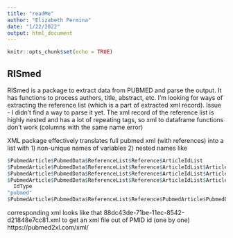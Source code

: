 ```yaml
---
title: "readMe"
author: "Elizabeth Permina"
date: "1/22/2022"
output: html_document
---
```


```r
knitr::opts_chunk$set(echo = TRUE)
```

## RISmed

RISmed is a package to extract data from PUBMED and parse the output. It has functions to process authors, title, abstract, etc. I'm looking for ways of extracting the reference list (which is a part of extracted xml record). Issue - I didn't find a way to parse it yet. The xml record of the reference list is highly nested and has a lot of repeating tags, so xml to dataframe functions don't work (columns with the same name error)

XML package effectively translates full pubmed xml (with references) into a list with 1) non-unique names of variables 2) nested names like
```r
$PubmedArticle$PubmedData$ReferenceList$Reference$ArticleIdList
$PubmedArticle$PubmedData$ReferenceList$Reference$ArticleIdList$ArticleId
$PubmedArticle$PubmedData$ReferenceList$Reference$ArticleIdList$ArticleId$text
$PubmedArticle$PubmedData$ReferenceList$Reference$ArticleIdList$ArticleId$.attrs
  IdType 
"pubmed" 
$PubmedArticle$PubmedData$ReferenceList$Reference$PubmedArticle$PubmedData$ReferenceList$Reference$Citation
```

corresponding xml looks like that
88dc43de-71be-11ec-8542-d21848e7cc81.xml
to get an xml file out of PMID id (one by one)
https://pubmed2xl.com/xml/
